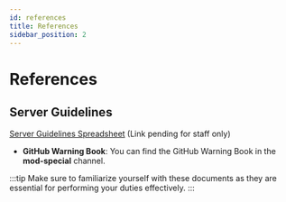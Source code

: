 ```yaml
---
id: references
title: References
sidebar_position: 2
---
```


# References

## Server Guidelines

[Server Guidelines Spreadsheet](#) (Link pending for staff only)

- **GitHub Warning Book**: You can find the GitHub Warning Book in the **mod-special** channel.

:::tip
Make sure to familiarize yourself with these documents as they are essential for performing your duties effectively.
:::
